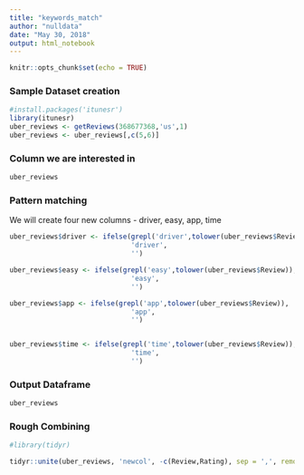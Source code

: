 ---
title: "keywords_match"
author: "nulldata"
date: "May 30, 2018"
output: html_notebook
---

```{r setup, include=FALSE}
knitr::opts_chunk$set(echo = TRUE)
```

### Sample Dataset creation



```{r}
#install.packages('itunesr')
library(itunesr)
uber_reviews <- getReviews(368677368,'us',1)
uber_reviews <- uber_reviews[,c(5,6)]
```

### Column we are interested in

```{r}
uber_reviews
```

### Pattern matching

We will create four new columns - driver, easy, app, time


```{r}
uber_reviews$driver <- ifelse(grepl('driver',tolower(uber_reviews$Review)),
                              'driver',
                              '')

uber_reviews$easy <- ifelse(grepl('easy',tolower(uber_reviews$Review)),
                              'easy',
                              '')

uber_reviews$app <- ifelse(grepl('app',tolower(uber_reviews$Review)),
                              'app',
                              '')


uber_reviews$time <- ifelse(grepl('time',tolower(uber_reviews$Review)),
                              'time',
                              '')

```


### Output Dataframe

```{r}
uber_reviews
```


### Rough Combining 

```{r}
#library(tidyr)

tidyr::unite(uber_reviews, 'newcol', -c(Review,Rating), sep = ',', remove = FALSE)

```

